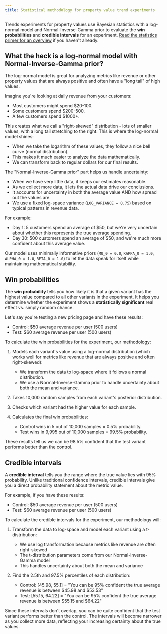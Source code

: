 ```yaml
---
title: Statistical methodology for property value trend experiments
---
```


Trends experiments for property values use Bayesian statistics with a log-normal model and Normal-Inverse-Gamma prior to evaluate the **win probabilities** and **credible intervals** for an experiment. [Read the statistics primer for an overview](/docs/experiments/statistics-primer) if you haven't already.

## What the heck is a log-normal model with Normal-Inverse-Gamma prior?

The log-normal model is great for analyzing metrics like revenue or other property values that are always positive and often have a "long tail" of high values.

Imagine you're looking at daily revenue from your customers:
- Most customers might spend $20-100.
- Some customers spend $200-500.
- A few customers spend $1000+.

This creates what we call a "right-skewed" distribution - lots of smaller values, with a long tail stretching to the right. This is where the log-normal model shines:
- When we take the logarithm of these values, they follow a nice bell curve (normal distribution).
- This makes it much easier to analyze the data mathematically.
- We can transform back to regular dollars for our final results.

The "Normal-Inverse-Gamma prior" part helps us handle uncertainty:
- When we have very little data, it keeps our estimates reasonable.
- As we collect more data, it lets the actual data drive our conclusions.
- It accounts for uncertainty in both the average value AND how spread out the values are.
- We use a fixed log-space variance (`LOG_VARIANCE = 0.75`) based on typical patterns in revenue data.

For example:
- Day 1: 5 customers spend an average of $50, but we're very uncertain about whether this represents the true average spending.
- Day 30: 500 customers spend an average of $50, and we're much more confident about this average value.

Our model uses minimally informative priors (`MU_0 = 0.0`, `KAPPA_0 = 1.0`, `ALPHA_0 = 1.0`, `BETA_0 = 1.0`) to let the data speak for itself while maintaining mathematical stability.

## Win probabilities

The **win probability** tells you how likely it is that a given variant has the highest value compared to all other variants in the experiment. It helps you determine whether the experiment shows a **statistically significant** real effect vs. simply random chance.

Let's say you're testing a new pricing page and have these results:
- Control: $50 average revenue per user (500 users)
- Test: $60 average revenue per user (500 users)

To calculate the win probabilities for the experiment, our methodology:

1. Models each variant's value using a log-normal distribution (which works well for metrics like revenue that are always positive and often right-skewed):
   - We transform the data to log-space where it follows a normal distribution.
   - We use a Normal-Inverse-Gamma prior to handle uncertainty about both the mean and variance.

2. Takes 10,000 random samples from each variant's posterior distribution.

3. Checks which variant had the higher value for each sample.

4. Calculates the final win probabilities:
   - Control wins in 5 out of 10,000 samples = 0.5% probability.
   - Test wins in 9,995 out of 10,000 samples = 99.5% probability.

These results tell us we can be 98.5% confident that the test variant performs better than the control.

## Credible intervals

A **credible interval** tells you the range where the true value lies with 95% probability. Unlike traditional confidence intervals, credible intervals give you a direct probability statement about the metric value.

For example, if you have these results:
- Control: $50 average revenue per user (500 users)
- Test: $60 average revenue per user (500 users)

To calculate the credible intervals for the experiment, our methodology will:

1. Transform the data to log-space and model each variant using a t-distribution:
   - We use log transformation because metrics like revenue are often right-skewed
   - The t-distribution parameters come from our Normal-Inverse-Gamma model
   - This handles uncertainty about both the mean and variance

2. Find the 2.5th and 97.5% percentiles of each distribution:
   - Control: [45.98, 55.1] = "You can be 95% confident the true average revenue is between $45.98 and $53.53"
   - Test: [55.15, 64.22] = "You can be 95% confident the true average revenue is between $55.15 and $64.22"

Since these intervals don't overlap, you can be quite confident that the test variant performs better than the control. The intervals will become narrower as you collect more data, reflecting your increasing certainty about the true values.
